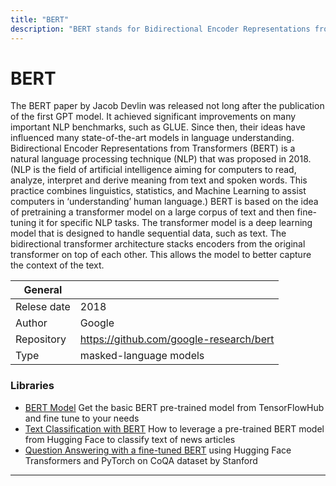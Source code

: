 ```yaml
---
title: "BERT"
description: "BERT stands for Bidirectional Encoder Representations from Transformers. You can fine-tune it and get state-of-the-art results in a wide variety of natural language processing tasks"
---
```


# BERT
The BERT paper by Jacob Devlin was released not long after the publication of the first GPT model. 
It achieved significant improvements on many important NLP benchmarks, such as GLUE. Since then, 
their ideas have influenced many state-of-the-art models in language understanding. Bidirectional 
Encoder Representations from Transformers (BERT) is a natural language processing technique (NLP) 
that was proposed in 2018. (NLP is the field of artificial intelligence aiming for computers to read, 
analyze, interpret and derive meaning from text and spoken words. This practice combines linguistics, 
statistics, and Machine Learning to assist computers in ‘understanding’ human language.) BERT is based 
on the idea of pretraining a transformer model on a large corpus of text and then fine-tuning it for 
specific NLP tasks. The transformer model is a deep learning model that is designed to handle sequential 
data, such as text. The bidirectional transformer architecture stacks encoders from the original transformer 
on top of each other. This allows the model to better capture the context of the text. 

| General  |  |
| --- | --- |
| Relese date | 2018 |
| Author | Google |
| Repository | https://github.com/google-research/bert |
| Type | masked-language models |


### Libraries

* [BERT Model](https://tfhub.dev/tensorflow/bert_en_uncased_L-12_H-768_A-12/4) Get the basic BERT pre-trained model from TensorFlowHub and fine tune to your needs
* [Text Classification with BERT](https://towardsdatascience.com/text-classification-with-bert-in-pytorch-887965e5820f) How to leverage a pre-trained BERT model from Hugging Face to classify text of news articles
* [Question Answering with a fine-tuned BERT](https://towardsdatascience.com/question-answering-with-a-fine-tuned-bert-bc4dafd45626) using Hugging Face Transformers and PyTorch on CoQA dataset by Stanford

---
